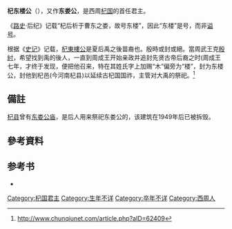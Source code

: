 '''杞东楼公'''（{{bd|？||？||}}），又作'''东娄公'''，是西周[[杞国|杞国]]的首任君主。

《[[路史|路史]]·后纪》记载“杞后析于曹东之娄，故号东楼”，因此“东楼”是号，而非[[谥号|谥号]]。

根据《[[史记|史记]]》记载，[[杞東樓公|杞東樓公]]是夏后禹之後苗裔也。殷時或封或絕。當周武王克[[殷|殷]][[紂|紂]]，希望找到禹的後人，一直到周成王开始亲政并追封先贤古帝后裔之时(周成王七年，才终于发现，便把他召来，特在其姓氏字上加赐“木”偏旁为“楼”，封为东楼公，封他到杞邑(今河南杞县)以延续古杞国国祚，主管对大禹的祭祀。<ref>http://www.chunqiunet.com/article.php?aID=62409{{dead link|date=2018年3月 |bot=InternetArchiveBot |fix-attempted=yes }}</ref>

==備註==
[[杞县|杞县]]曾有[[东娄公庙|东娄公庙]]，是后人用来祭祀东娄公的，该建筑在1949年后已被拆毁。

==參考資料==
{{reflist}}

==参考书==
* {{Wikisource history|史記|036|陳杞世家}}

{{中国皇帝| |子[[杞西楼公|杞西楼公]]|[[杞国|杞国君主]]|前？年—前？年}}
{{杞国君主}}
[[Category:杞国君主|Category:杞国君主]]
[[Category:生年不详|Category:生年不详]]
[[Category:卒年不详|Category:卒年不详]]
[[Category:西周人|Category:西周人]]